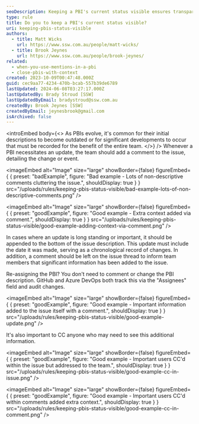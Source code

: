 ```yaml
---
seoDescription: Keeping a PBI's current status visible ensures transparency and helps teams collaborate effectively.
type: rule
title: Do you to keep a PBI's current status visible?
uri: keeping-pbis-status-visible
authors:
  - title: Matt Wicks
    url: https://www.ssw.com.au/people/matt-wicks/
  - title: Brook Jeynes
    url: https://www.ssw.com.au/people/brook-jeynes/
related:
  - when-you-use-mentions-in-a-pbi
  - close-pbis-with-context
created: 2023-10-09T00:47:48.000Z
guid: cec9aa77-4234-470b-bcab-557b39de6789
lastUpdated: 2024-06-08T03:27:17.000Z
lastUpdatedBy: Brady Stroud [SSW]
lastUpdatedByEmail: bradystroud@ssw.com.au
createdBy: Brook Jeynes [SSW]
createdByEmail: jeynesbrook@gmail.com
isArchived: false
---
```


<introEmbed
  body={<>
As PBIs evolve, it's common for their initial descriptions to become outdated or for significant developments to occur that must be recorded for the benefit of the entire team.
  </>}
/>
Whenever a PBI necessitates an update, the team should add a comment to the issue, detailing the change or event.

<imageEmbed
  alt="Image"
  size="large"
  showBorder={false}
  figureEmbed={ {
    preset: "badExample",
    figure: "Bad example - Lots of non-descriptive comments cluttering the issue.",
    shouldDisplay: true
  } }
  src="/uploads/rules/keeping-pbis-status-visible/bad-example-lots-of-non-descriptive-comments.png"
/>


<imageEmbed
  alt="Image"
  size="large"
  showBorder={false}
  figureEmbed={ {
    preset: "goodExample",
    figure: "Good example - Extra context added via comment.",
    shouldDisplay: true
  } }
  src="/uploads/rules/keeping-pbis-status-visible/good-example-adding-context-via-comment.png"
/>


In cases where an update is long standing or important, it should be appended to the bottom of the issue description. This update must include the date it was made, serving as a chronological record of changes. In addition, a comment should be left on the issue thread to inform team members that significant information has been added to the issue.

Re-assigning the PBI? You don't need to comment or change the PBI description. GitHub and Azure DevOps both track this via the "Assignees" field and audit changes.

<imageEmbed
  alt="Image"
  size="large"
  showBorder={false}
  figureEmbed={ {
    preset: "goodExample",
    figure: "Good example - Important information added to the issue itself with a comment.",
    shouldDisplay: true
  } }
  src="/uploads/rules/keeping-pbis-status-visible/good-example-update.png"
/>


It's also important to CC anyone who may need to see this additional information.

<imageEmbed
  alt="Image"
  size="large"
  showBorder={false}
  figureEmbed={ {
    preset: "goodExample",
    figure: "Good example - Important users CC'd within the issue but addressed to the team.",
    shouldDisplay: true
  } }
  src="/uploads/rules/keeping-pbis-status-visible/good-example-cc-in-issue.png"
/>


<imageEmbed
  alt="Image"
  size="large"
  showBorder={false}
  figureEmbed={ {
    preset: "goodExample",
    figure: "Good example - Important users CC'd within comments added extra context.",
    shouldDisplay: true
  } }
  src="/uploads/rules/keeping-pbis-status-visible/good-example-cc-in-comment.png"
/>
